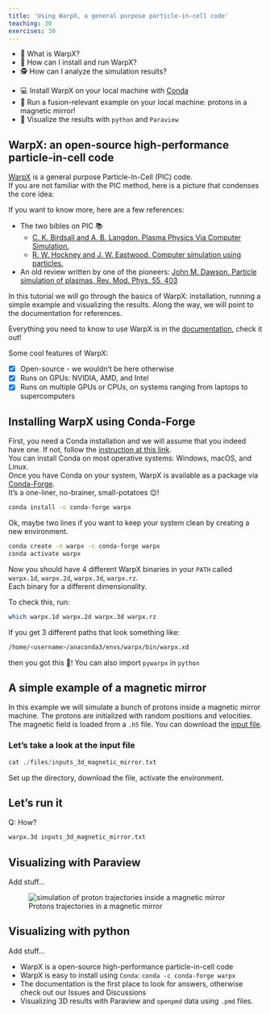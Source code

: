 ```yaml
---
title: 'Using WarpX, a general purpose particle-in-cell code'  
teaching: 30
exercises: 30
---
```


:::::::::::::::::::::::::::::::::::::: questions 

- 🤌 What is WarpX? 
- 🧮 How can I install and run WarpX?
- 🕵️ How can I analyze the simulation results?

::::::::::::::::::::::::::::::::::::::::::::::::

::::::::::::::::::::::::::::::::::::: objectives

- 💻 Install WarpX on your local machine with [Conda](https://docs.conda.io/en/latest/)
- 🏃 Run a fusion-relevant example on your local machine: protons in a magnetic mirror!
- 👀 Visualize the results with `python` and `Paraview`

::::::::::::::::::::::::::::::::::::::::::::::::

## WarpX: an open-source high-performance particle-in-cell code 

[WarpX](https://github.com/BLAST-WarpX/warpx) is a general purpose Particle-In-Cell (PIC) code.  
If you are not familiar with the PIC method, here is a picture that condenses the core idea:  

If you want to know more, here are a few references:

*  The two bibles on PIC 📚
     *  [C. K. Birdsall and A. B. Langdon. Plasma Physics Via Computer Simulation.](https://doi.org/10.1201/9781315275048)  
     *  [R. W. Hockney and J. W. Eastwood. Computer simulation using particles.](https://doi.org/10.1201/9780367806934)  
*  An old review written by one of the pioneers: [John M. Dawson, Particle simulation of plasmas, Rev. Mod. Phys. 55, 403](https://doi.org/10.1103/RevModPhys.55.403)  


In this tutorial we will go through the basics of WarpX: installation, running a simple example and visualizing the results. 
Along the way, we will point to the documentation for references.


::: callout
Everything you need to know to use WarpX is in the [documentation](https://warpx.readthedocs.io/en/latest/index.html), check it out!
:::

::::::::::::::::::::::::::::::::::::::::::::::: checklist

Some cool features of WarpX:  

- [x] Open-source - we wouldn't be here otherwise  
- [x] Runs on GPUs: NVIDIA, AMD, and Intel  
- [x] Runs on multiple GPUs or CPUs, on systems ranging from laptops to supercomputers

:::::::::::::::::::::::::::::::::::::::::::::::::::::::::

## Installing WarpX using Conda-Forge

First, you need a Conda installation and we will assume that you indeed have one.
If not, follow the [instruction at this link](https://docs.conda.io/projects/conda/en/stable/user-guide/install/index.html#regular-installation).  
You can install Conda on most operative systems: Windows, macOS, and Linux.  
Once you have Conda on your system, WarpX is available as a package via [Conda-Forge](https://conda-forge.org/download/).  
It's a one-liner, no-brainer, small-potatoes 😌!

::: callout
```bash
conda install -c conda-forge warpx 
```
:::

Ok, maybe two lines if you want to keep your system clean by creating a new environment. 

```bash
conda create -n warpx -c conda-forge warpx 
conda activate warpx 
```

Now you should have 4 different WarpX binaries in your `PATH` called `warpx.1d`, `warpx.2d`, `warpx.3d`, `warpx.rz`.  
Each binary for a different dimensionality.  

To check this, run:
```bash
which warpx.1d warpx.2d warpx.3d warpx.rz
```
If you get 3 different paths that look something like:
```bash
/home/<username>/anaconda3/envs/warpx/bin/warpx.xd
```
then you got this 🙌! You can also import `pywarpx` in `python`



## A simple example of a magnetic mirror

In this example we will simulate a bunch of protons inside a magnetic mirror machine. 
The protons are initialized with random positions and velocities. 
The magnetic field is loaded from a `.h5` file.
You can download the [input file](./files/inputs_3d_magnetic_mirror.txt). 

:::::::::::::::::::::::::::::::::::::::::: spoiler

### Let's take a look at the input file

```r
cat ./files/inputs_3d_magnetic_mirror.txt
```
::::::::::::::::::::::::::::::::::::::::::::::::::

Set up the directory, download the file, activate the environment.

::::::::::::::::::::::::::::::::::::: challenge

## Let's run it

Q: How?

:::::::::::::::: solution

```bash
warpx.3d inputs_3d_magnetic_mirror.txt
```

:::::::::::::::::::::::::
:::::::::::::::::::::::::::::::::::::::::::::::



## Visualizing with Paraview 

Add stuff...


![Protons trajectories in a magnetic mirror](https://gist.github.com/user-attachments/assets/24b11226-4242-4958-bc12-c09159363065){alt="simulation of proton trajectories inside a magnetic mirror"}


## Visualizing with python

Add stuff...





::::::::::::::::::::::::::::::::::::: keypoints 

- WarpX is a open-source high-performance particle-in-cell code
- WarpX is easy to install using `Conda`: `conda -c conda-forge warpx`
- The documentation is the first place to look for answers, otherwise check out our Issues and Discussions 
- Visualizing 3D results with Paraview and `openpmd` data using `.pmd` files. 

::::::::::::::::::::::::::::::::::::::::::::::::
